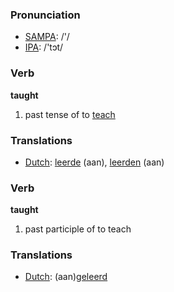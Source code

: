 === Pronunciation ===
*[[w:SAMPA|SAMPA]]: /'/
*[[w:IPA|IPA]]: /'tɔt/

=== Verb ===

'''taught'''

# past tense of to [[teach]]

=== Translations ===
*[[Dutch]]: [[leerde]] (aan), [[leerden]] (aan)

=== Verb ===

'''taught'''

# past participle of to teach

=== Translations ===
*[[Dutch]]: (aan)[[geleerd]]